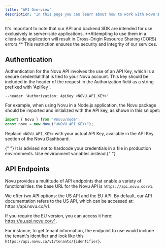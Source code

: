 ```yaml
---
title: "API Overview"
description: "In this page you can learn about how to work with Novu's API"
---
```


<Note>
  It's important to note that our API and backend SDK are intended for use
  exclusively in server-side applications. **Attempting to use them in a
  client-side application will result in Cross-Origin Resource Sharing (CORS)
  errors.** This restriction ensures the security and integrity of our services.
</Note>

## Authentication

Authentication for the Novu API involves the use of an API Key, which is a secure credential that is tied to your Novu account. This key should be included in the header of the request in the Authorization field as a string prefixed with 'ApiKey '.

```curl
--header 'Authorization: ApiKey <NOVU_API_KEY>'
```

For example, when using Novu in a Node.js application, the Novu package should be imported and initialized with the API key, as shown in this snippet:

```javascript
import { Novu } from "@novu/node";
const novu = new Novu("<NOVU_API_KEY>");
```

Replace `<NOVU_API_KEY>` with your actual API Key, available in the API Key section of the Novu Dashboard.

<Warning>
  {" "}
  It is advised not to hardcode your credentials in a file in production environments.
  Use environment variables instead.{" "}
</Warning>

## API Endpoints

Novu provides a multitude of API endpoints that enable a variety of functionalities.
the base URL for the Novu API is `https://api.novu.co/v1`.

<Note> 
We offer two API options: the US API and the EU API. By default, our API documentation refers to the US API, which can be accessed at: https://api.novu.co/v1.

If you require the EU version, you can access it here: https://eu.api.novu.co/v1.

</Note>

For instance, to get tenant information, the endpoint to use would include the tenant's identifier and look like this `https://api.novu.co/v1/tenants/{identifier}`.
